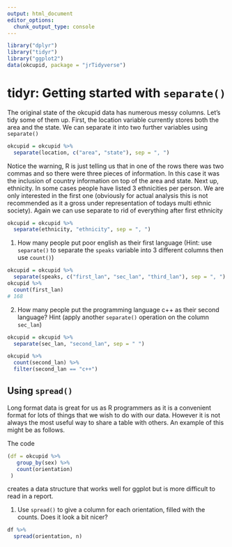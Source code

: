 ```yaml
---
output: html_document
editor_options: 
  chunk_output_type: console
---
```

```r
library("dplyr")
library("tidyr")
library("ggplot2")
data(okcupid, package = "jrTidyverse")
```

# tidyr: Getting started with `separate()`

The original state of the okcupid data has numerous messy columns. Let's tidy some of them up. First, the location variable currently stores both the area and the state. We can separate it into two further variables using `separate()`

```r
okcupid = okcupid %>% 
  separate(location, c("area", "state"), sep = ", ")
```

Notice the warning, R is just telling us that in one of the rows there was two commas and so there were three pieces of information. In this case it was the inclusion of country information on top of the area and state. Next up, ethnicity. In some cases people have listed 3 ethnicities per person. We are only interested in the first one (obviously for actual analysis this is not recommended as it a gross under representation of todays multi ethnic society). Again we can use separate to rid of everything after first ethnicity

```r
okcupid = okcupid %>% 
  separate(ethnicity, "ethnicity", sep = ", ")
```

1. How many people put poor english as their first language (Hint: use `separate()` to separate the `speaks` variable into $3$ different columns then use `count()`)

```r
okcupid = okcupid %>% 
  separate(speaks, c("first_lan", "sec_lan", "third_lan"), sep = ", ") 
okcupid %>%
  count(first_lan)
# 168
```

2. How many people put the programming language c++ as their second language? Hint (apply another `separate()`
operation on the column `sec_lan`)

```r
okcupid = okcupid %>% 
  separate(sec_lan, "second_lan", sep = " ")
```

```r
okcupid %>% 
  count(second_lan) %>% 
  filter(second_lan == "c++")
```

## Using `spread()`

Long format data is great for us as R programmers as it is a convenient format for lots of things that we wish to do with our data. However it is not always the most useful way to share a table with others. An example of this might be as follows.

The code

```r
(df = okcupid %>% 
   group_by(sex) %>% 
   count(orientation)
 )
```

creates a data structure that works well for ggplot but is more difficult to read in a report.

1. Use `spread()` to give a column for each orientation, filled with the counts. Does it look a bit nicer?

```r
df %>% 
  spread(orientation, n)
```

